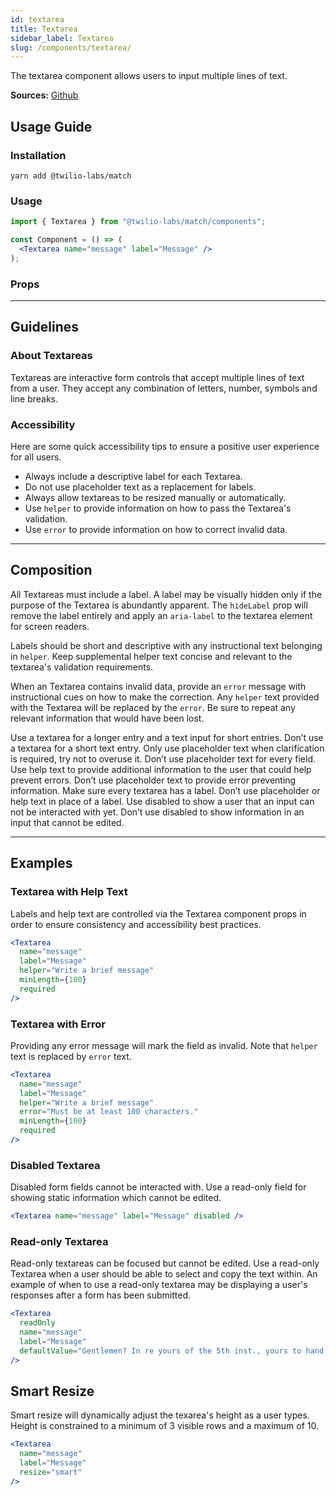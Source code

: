 ```yaml
---
id: textarea
title: Textarea
sidebar_label: Textarea
slug: /components/textarea/
---
```



The textarea component allows users to input multiple lines of text.

**Sources:** [Github](https://github.com/twilio-labs/match/tree/main/packages/match-components/src/textarea)

## Usage Guide

### Installation

```shell
yarn add @twilio-labs/match
```

### Usage

```jsx
import { Textarea } from "@twilio-labs/match/components";

const Component = () => (
  <Textarea name="message" label="Message" />
);
```

### Props

<Props of="Textarea" />

---

## Guidelines

### About Textareas

Textareas are interactive form controls that accept multiple lines of text from a user. They accept any combination of letters, number, symbols and line breaks.

### Accessibility

Here are some quick accessibility tips to ensure a positive user experience for all users.

- Always include a descriptive label for each Textarea.
- Do not use placeholder text as a replacement for labels.
- Always allow textareas to be resized manually or automatically.
- Use `helper` to provide information on how to pass the Textarea's validation.
- Use `error` to provide information on how to correct invalid data.

---

## Composition

All Textareas must include a label. A label may be visually hidden only if the purpose of the Textarea is abundantly apparent. The `hideLabel` prop will remove the label entirely and apply an `aria-label` to the textarea element for screen readers.

Labels should be short and descriptive with any instructional text belonging in `helper`. Keep supplemental helper text concise and relevant to the textarea's validation requirements.

When an Textarea contains invalid data, provide an `error` message with instructional cues on how to make the correction. Any `helper` text provided with the Textarea will be replaced by the `error`. Be sure to repeat any relevant information that would have been lost.

<VirtueCrime>
  <Virtue>
    Use a textarea for a longer entry and a text input for short entries.
  </Virtue>
  <Crime>Don’t use a textarea for a short text entry.</Crime>
  <Virtue>
    Only use placeholder text when clarification is required, try not to overuse it.
  </Virtue>
  <Crime>
    Don’t use placeholder text for every field.
  </Crime>
  <Virtue>
    Use help text to provide additional information to the user that could help prevent errors.
  </Virtue>
  <Crime>
    Don’t use placeholder text to provide error preventing information.
  </Crime>
  <Virtue>
    Make sure every textarea has a label.
  </Virtue>
  <Crime>
    Don’t use placeholder or help text in place of a label.
  </Crime>
  <Virtue>
    Use disabled to show a user that an input can not be interacted with yet.
  </Virtue>
  <Crime>
    Don’t use disabled to show information in an input that cannot be edited.
  </Crime>
</VirtueCrime>

---

## Examples

<ThemeSwitcher />

### Textarea with Help Text

Labels and help text are controlled via the Textarea component props in order to ensure consistency and accessibility best practices.

```jsx live
<Textarea
  name="message"
  label="Message"
  helper="Write a brief message"
  minLength={100}
  required
/>
```

### Textarea with Error

Providing any error message will mark the field as invalid. Note that `helper` text is replaced by `error` text.

```jsx live
<Textarea
  name="message"
  label="Message"
  helper="Write a brief message"
  error="Must be at least 100 characters."
  minLength={100}
  required
/>
```

### Disabled Textarea

Disabled form fields cannot be interacted with. Use a read-only field for showing static information which cannot be edited.

```jsx live
<Textarea name="message" label="Message" disabled />
```

### Read-only Textarea

Read-only textareas can be focused but cannot be edited. Use a read-only Textarea when a user should be able to select and copy the text within. An example of when to use a read-only textarea may be displaying a user's responses after a form has been submitted.

```jsx live
<Textarea
  readOnly
  name="message"
  label="Message"
  defaultValue="Gentlemen? In re yours of the 5th inst., yours to hand and beg to rep., brackets, that we have gone over the ground carefully and we seem to believe, i.e., to wit., e.g., in lieu, that despite all our precautionary measures which have been involved, we seem to believe that it is hardly necessary for us to proceed unless we receive an ipso facto that is not negligible at this moment. Hoping this finds you, I beg to remain, as of June 9, cordially yours, Regards."
/>
```

## Smart Resize

Smart resize will dynamically adjust the texarea's height as a user types. Height is constrained to a minimum of 3 visible rows and a maximum of 10.

```jsx live
<Textarea
  name="message"
  label="Message"
  resize="smart"
/>
```
